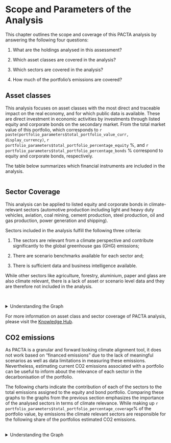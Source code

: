 # Scope and Parameters of the Analysis 

This chapter outlines the scope and coverage of this PACTA analysis by answering the following four questions:

1. What are the holdings analysed in this assessment?

2. Which asset classes are covered in the analysis?  

3. Which sectors are covered in the analysis?  

4. How much of the portfolio’s emissions are covered?  



## Asset classes

This analysis focuses on asset classes with the most direct and traceable impact on the real economy, and for which public data is available. These are direct investment in economic activities by investments through listed equity and corporate bonds on the secondary market. From the total market value of this portfolio, which corresponds to `r paste(portfolio_parameters$total_portfolio_value_curr, display_currency)`, `r portfolio_parameters$total_portfolio_percentage_equity` %, and `r portfolio_parameters$total_portfolio_percentage_bonds` % correspond to equity and corporate bonds, respectively. 

The table below summarizes which financial instruments are included in the analysis. 


<div class="d3chart" style="display: grid; grid-template-columns: 1fr; grid-template-rows: auto auto;" class="has_optbar donotduplicate donotremove">
<div id="included_table" class="d3chart data_table" style="width: 600px"></div>
</div>

## Sector Coverage

This analysis can be applied to listed equity and corporate bonds in climate-relevant sectors (automotive production including light and heavy duty vehicles, aviation, coal mining, cement production, steel production, oil and gas production, power generation and shipping).

Sectors included in the analysis fulfill the following three criteria:

1. The sectors are relevant from a climate perspective and contribute significantly to the global greenhouse gas (GHG) emissions;   

2. There are scenario benchmarks available for each sector and;  

3. There is sufficient data and business intelligence available.

While other sectors like agriculture, forestry, aluminium, paper and glass are also climate relevant, there is a lack of asset or scenario level data and they are therefore not included in the analysis. 


<div id="value_pie_equity" class="has_optbar donotduplicate donotremove">
</div>

<br>

<div id="value_pie_bonds" class="has_optbar donotduplicate donotremove">
</div>

<details>
<summary> Understanding the Graph </summary>
<div class="method">
<p>
The pie chart shows the financial sector split of the total investment in the selected asset-class. The share that is invested in companies with assets in climate-relevant sectors is represented by the coloured slices.
</p>
</div>
</details>

For more information on asset class and sector coverage of PACTA analysis, please visit the [Knowledge Hub](https://rmi.gitbook.io/pacta-knowledge-hub/methodology-and-data/methodology/scope){target="_blank"}.

## CO2 emissions 

As PACTA is a granular and forward looking climate alignment tool, it does not work based on "financed emissions" due to the lack of meaningful scenarios as well as data limitations in measuring these emissions. Nevertheless, estimating current CO2 emissions associated with a portfolio can be useful to inform about the relevance of each sector in the decarbonisation of the portfolio. 

The following charts indicate the contribution of each of the sectors to the total emissions assigned to the equity and bond portfolio. Comparing these graphs to the graphs from the previous section emphasizes the importance of the analysed sectors in terms of climate relevance. While making up `r portfolio_parameters$total_portfolio_percentage_coverage`% of the portfolio value, by emissions the climate relevant sectors are responsible for the following share of the portfolios estimated CO2 emissions.


<div id="emissions_pie_equity" class="has_optbar donotduplicate donotremove">
</div>
<br>
<div id="emissions_pie_bonds" class="has_optbar donotduplicate donotremove">
</div>

<details>
<summary> Understanding the Graph </summary>
<div class="method">
<p>
The pie chart shows sector split of the total emissions attributed to the investments in the selected asset-class. The emissions from companies with assets in climate-relevant sectors is represented by the coloured sections. 
</p>
</div>
</details>
